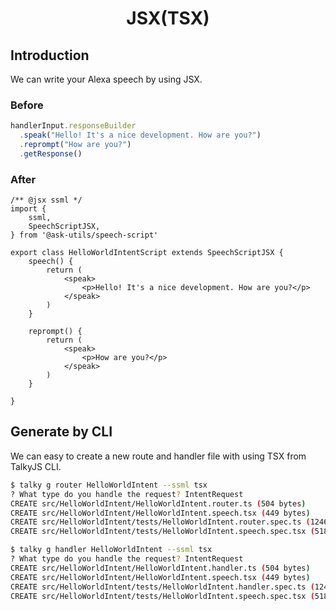 ---
---

<h1 align="center">JSX(TSX)</h1>

## Introduction

We can write your Alexa speech by using JSX.

### Before

```typescript
handlerInput.responseBuilder
  .speak("Hello! It's a nice development. How are you?")
  .reprompt("How are you?")
  .getResponse()
```

### After

```tsx
/** @jsx ssml */
import {
    ssml,
    SpeechScriptJSX,
} from '@ask-utils/speech-script'

export class HelloWorldIntentScript extends SpeechScriptJSX {
    speech() {
        return (
            <speak>
                <p>Hello! It's a nice development. How are you?</p>
            </speak>
        )
    }
    
    reprompt() {
        return (
            <speak>
                <p>How are you?</p>
            </speak>
        )
    }
    
}
```

## Generate by CLI

We can easy to create a new route and handler file with using TSX from TalkyJS CLI.

```sh
$ talky g router HelloWorldIntent --ssml tsx
? What type do you handle the request? IntentRequest
CREATE src/HelloWorldIntent/HelloWorldIntent.router.ts (504 bytes)
CREATE src/HelloWorldIntent/HelloWorldIntent.speech.tsx (449 bytes)
CREATE src/HelloWorldIntent/tests/HelloWorldIntent.router.spec.ts (1246 bytes)
CREATE src/HelloWorldIntent/tests/HelloWorldIntent.speech.spec.tsx (518 bytes)
```


```sh
$ talky g handler HelloWorldIntent --ssml tsx
? What type do you handle the request? IntentRequest
CREATE src/HelloWorldIntent/HelloWorldIntent.handler.ts (504 bytes)
CREATE src/HelloWorldIntent/HelloWorldIntent.speech.tsx (449 bytes)
CREATE src/HelloWorldIntent/tests/HelloWorldIntent.handler.spec.ts (1246 bytes)
CREATE src/HelloWorldIntent/tests/HelloWorldIntent.speech.spec.tsx (518 bytes)
```